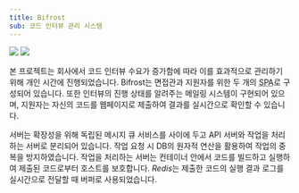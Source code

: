 ```yaml
---
title: Bifrost
sub: 코드 인터뷰 관리 시스템
---
```


<div className="grid grid-cols-2 gap-2">
	<Image src={interviewer} caption="면접관 페이지" />
	<Image src={interviewee} caption="지원자 페이지" />
</div>

본 프로젝트는 회사에서 코드 인터뷰 수요가 증가함에 따라 이를 효과적으로 관리하기 위해 개인 시간에 진행되었습니다.
Bifrost는 면접관과 지원자를 위한 두 개의  <abbr title="Single Page Application">SPA</abbr>로 구성되어 있습니다.
또한 인터뷰의 진행 상태를 알려주는 메일링 시스템이 구현되어 있으며, 지원자는 자신의 코드를 웹페이지로 제출하여 결과를 실시간으로 확인할 수 있습니다.

<Mermaid src={system_overview} caption="시스템 개요" />

서버는 확장성을 위해 독립된 메시지 큐 서비스를 사이에 두고 API 서버와 작업을 처리하는 서버로 분리되어 있습니다.
작업 요청 시 DB의 원자적 연산을 활용하여 작업의 중복을 방지하였습니다.
작업을 처리하는 서버는 컨테이너 안에서 코드를 빌드하고 실행하여 제출된 코드로부터 호스트를 보호합니다.
*Redis*는 제출한 코드의 실행 결과 로그를 실시간으로 전달할 때 버퍼로 사용되었습니다.
